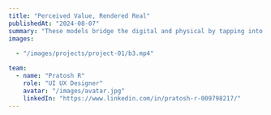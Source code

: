 ---
title: "Perceived Value, Rendered Real"
publishedAt: "2024-08-07"
summary: "These models bridge the digital and physical by tapping into our instinct for tangibility. With photorealistic precision and spatial coherence, they boost perceived value and trust—making users feel like they’re touching the future. It’s not just aesthetics; it’s affective UX design in action"
images:
 
  - "/images/projects/project-01/b3.mp4"

team:
  - name: "Pratosh R"
    role: "UI UX Designer"
    avatar: "/images/avatar.jpg"
    linkedIn: "https://www.linkedin.com/in/pratosh-r-009798217/"
---

